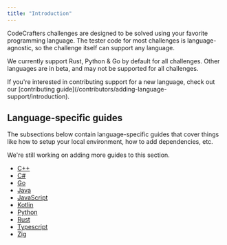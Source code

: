 ```yaml
---
title: "Introduction"
---
```


CodeCrafters challenges are designed to be solved using your favorite programming language. The tester code for most challenges is
language-agnostic, so the challenge itself can support any language.

We currently support Rust, Python & Go by default for all challenges. Other languages are in beta, and may not be supported for all challenges.

<Info>
  If you're interested in contributing support for a new language, check out our
  [contributing guide](/contributors/adding-language-support/introduction).
</Info>

## Language-specific guides

The subsections below contain language-specific guides that cover things like how to setup your local environment, how to add dependencies, etc.

<Note>We're still working on adding more guides to this section.</Note>

- [C++](/challenges/language-support/cpp)
- [C#](/challenges/language-support/csharp)
- [Go](/challenges/language-support/go)
- [Java](/challenges/language-support/java)
- [JavaScript](/challenges/language-support/javascript)
- [Kotlin](/challenges/language-support/kotlin)
- [Python](/challenges/language-support/python)
- [Rust](/challenges/language-support/rust)
- [Typescript](/challenges/language-support/typescript)
- [Zig](/challenges/language-support/zig)
